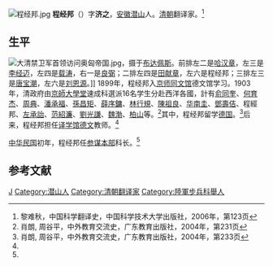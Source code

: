[[File:程经邦.jpg|thumb]]
'''程经邦'''（{{bd|？||？|}}）字'''济之'''，[[安徽|安徽]][[潜山|潜山]]人。[[清朝|清朝]]翻译家。<ref name=li>黎难秋，中国科学翻译史，中国科学技术大学出版社，2006年，第123页</ref>

==生平==
[[File:大清禁卫军首领访问奥匈帝国.jpg|thumb]]，摄于[[布达佩斯|布达佩斯]]。前排左二是[[哈汉章|哈汉章]]，左三是[[李经迈|李经迈]]，左四是[[载涛|载涛]]，右一是[[良弼_(紅帶子)|良弼]]；二排左四是[[田献章|田献章]]，左六是程经邦；三排左三是[[唐宝潮|唐宝潮]]，左六是[[刘恩源|刘恩源]]。]]
1899年，程经邦入[[京师同文馆|京师同文馆]]德文馆学习。1903年，清政府由[[京師大學堂|京師大學堂]]速成科選派16名学生分赴西洋各國，計有[[俞同奎|俞同奎]]、[[何育杰|何育杰]]、[[周典|周典]]、[[潘承福|潘承福]]、[[孫昌矩|孫昌矩]]、[[薛序鏞|薛序鏞]]、[[林行規|林行規]]、[[陳祖良|陳祖良]]、[[华南圭|华南圭]]、[[鄧壽佶|鄧壽佶]]、程經邦、[[左承詒|左承詒]]、[[范紹濂|范紹濂]]、[[劉光謙|劉光謙]]、[[魏渤|魏渤]]、[[柏山|柏山]]等。<ref>肖朗, 周谷平，中外教育交流史，广东教育出版社，2004年，第231页</ref>其中，程经邦留学[[德国|德国]]。<ref>肖朗, 周谷平，中外教育交流史，广东教育出版社，2004年，第233页</ref>后来，程经邦担任[[译学馆|译学馆]][[德文|德文]]教师。<ref name=li/>

[[中华民国|中华民国]]初年，程经邦任[[参谋本部_(中华民国)|参谋本部]]科长。<ref name=li/>

==参考文献==
{{reflist}}

{{DEFAULTSORT:Cheng程}}
[[Category:程姓|J]]
[[Category:潜山人|Category:潜山人]]
[[Category:清朝翻译家|Category:清朝翻译家]]
[[Category:陸軍步兵科舉人|Category:陸軍步兵科舉人]]